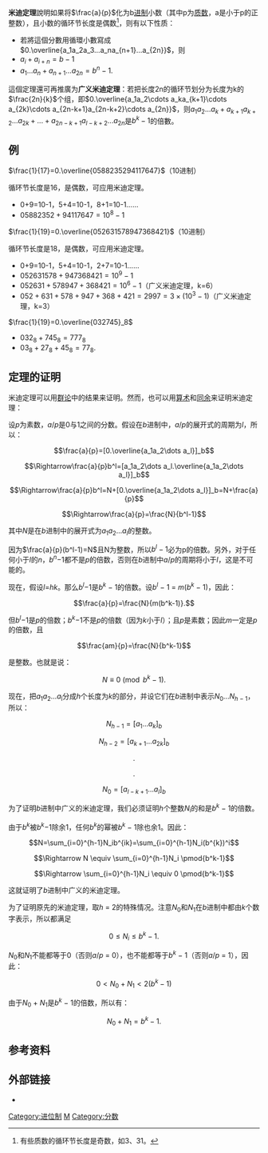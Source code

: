 {{NoteTA
|G1 = Math
}}
'''米迪定理'''說明如果将<math>\frac{a}{p}</math>化为b[[进制|进制]]小数（其中p为[[质数|质数]]，a是小于p的正整数），且小数的循环节长度是偶数<ref group="注">有些质数的循环节长度是奇数，如3、31。</ref>，则有以下性质：

* 若將這個分數用循環小數寫成<math>0.\overline{a_1a_2a_3...a_na_{n+1}...a_{2n}}</math>，则
* <math>a_i+a_{i+n}=b-1</math>
* <math>a_1\dots a_n+a_{n+1}\dots a_{2n}=b^n-1.</math>

這個定理還可再推廣为'''广义米迪定理'''：若把长度2n的循环节划分为长度为k的<math>\frac{2n}{k}</math>个组，即<math>0.\overline{a_1a_2\cdots a_ka_{k+1}\cdots a_{2k}\cdots a_{2n-k+1}a_{2n-k+2}\cdots a_{2n}}</math>，则<math>a_1a_2...a_k + a_{k+1}a_{k+2} ... a_{2k} + ... + a_{2n-k+1}a_{l-k+2}...a_{2n}</math>是<math>b^k-1</math>的倍數。

==例==
;<math>\frac{1}{17}=0.\overline{0588235294117647}</math>（10进制）
循环节长度是16，是偶数，可应用米迪定理。
* 0+9=10-1，5+4=10-1，8+1=10-1……
* <math>05882352+94117647=10^8-1</math>

;<math>\frac{1}{19}=0.\overline{052631578947368421}</math>（10进制）
循环节长度是18，是偶数，可应用米迪定理。
* 0+9=10-1，5+4=10-1，2+7=10-1……
* <math>052631578+947368421=10^9-1</math>
* <math>052631+578947+368421=10^6-1</math>（广义米迪定理，k=6）
* <math>052+631+578+947+368+421=2997=3\times (10^3-1)</math>（广义米迪定理，k=3）

;<math>\frac{1}{19}=0.\overline{032745}_8</math>
*<math>032_8+745_8=777_8</math>
*<math>03_8+27_8+45_8=77_8.</math>

==定理的证明==
米迪定理可以用[[群论|群论]]中的结果来证明。然而，也可以用[[算术|算术]]和[[同余|同余]]来证明米迪定理：

设''p''为素数，''a''/''p''是0与1之间的分数。假设在''b''进制中，''a''/''p''的展开式的周期为''l''，所以：

:<math>\frac{a}{p}=[0.\overline{a_1a_2\dots a_l}]_b</math>
:<math>\Rightarrow\frac{a}{p}b^l=[a_1a_2\dots a_l.\overline{a_1a_2\dots a_l}]_b</math>
:<math>\Rightarrow\frac{a}{p}b^l=N+[0.\overline{a_1a_2\dots a_l}]_b=N+\frac{a}{p}</math>
:<math>\Rightarrow\frac{a}{p}=\frac{N}{b^l-1}</math>

其中''N''是在''b''进制中的展开式为''a''<sub>1</sub>''a''<sub>2</sub>...''a''<sub>''l''</sub>的整数。

因为<math>\frac{a}{p}(b^l-1)=N</math>且N为整数，所以<math>b^l-1</math>必为p的倍数。另外，对于任何小于''l''的''n''，''b''<sup>''n''</sup>−1都不是''p''的倍数，否则在''b''进制中''a''/''p''的周期将小于''l''，这是不可能的。

现在，假设''l''=''hk''。那么''b''<sup>''l''</sup>−1是''b''<sup>''k''</sup> − 1的倍数。设''b''<sup>''l''</sup> − 1 = ''m''(''b''<sup>''k''</sup> − 1)，因此：

:<math>\frac{a}{p}=\frac{N}{m(b^k-1)}.</math>

但''b''<sup>''l''</sup>−1是''p''的倍数；''b''<sup>''k''</sup>−1不是''p''的倍数（因为''k''小于''l''）；且''p''是素数；因此''m''一定是''p''的倍数，且

:<math>\frac{am}{p}=\frac{N}{b^k-1}</math>

是整数。也就是说：

:<math>N\equiv0\pmod{b^k-1}.</math>

现在，把''a''<sub>1</sub>''a''<sub>2</sub>...''a''<sub>l</sub>分成''h''个长度为''k''的部分，并设它们在''b''进制中表示''N''<sub>0</sub>...''N''<sub>''h'' − 1</sub>，所以：

:<math>N_{h-1}=[a_1\dots a_k]_b</math>
:<math>N_{h-2}=[a_{k+1}\dots a_{2k}]_b</math>
:<math>.</math>
:<math>.</math>
:<math>N_0=[a_{l-k+1}\dots a_l]_b</math>

为了证明''b''进制中广义的米迪定理，我们必须证明''h''个整数''N''<sub>i</sub>的和是''b''<sup>''k''</sup> − 1的倍数。

由于''b''<sup>''k''</sup>被''b''<sup>''k''</sup>−1除余1，任何''b''<sup>''k''</sup>的幂被''b''<sup>''k''</sup> − 1除也余1。因此：

:<math>N=\sum_{i=0}^{h-1}N_ib^{ik}=\sum_{i=0}^{h-1}N_i(b^{k})^i</math>
:<math>\Rightarrow N \equiv \sum_{i=0}^{h-1}N_i \pmod{b^k-1}</math>
:<math>\Rightarrow \sum_{i=0}^{h-1}N_i \equiv 0 \pmod{b^k-1}</math>

这就证明了''b''进制中广义的米迪定理。

为了证明原先的米迪定理，取''h'' = 2的特殊情况。注意''N''<sub>0</sub>和''N''<sub>1</sub>在''b''进制中都由''k''个数字表示，所以都满足

:<math>0 \leq N_i \leq b^k-1.</math>

''N''<sub>0</sub>和''N''<sub>1</sub>不能都等于0（否则''a''/''p'' = 0），也不能都等于''b''<sup>''k''</sup> − 1（否则''a''/''p'' = 1），因此：

:<math>0 < N_0+N_1 < 2(b^k-1)</math>

由于''N''<sub>0</sub> + ''N''<sub>1</sub>是''b''<sup>''k''</sup> − 1的倍数，所以有：

:<math>N_0+N_1 = b^k-1.</math>

==参考资料==
{{reflist|group=注}}
{{cite journal|author=William G. Leavitt|title=A THEOREM ON REPEATING DECIMALS|journal=The American Mathematical Monthly|volume=74|issue=6|pages=669-673|url=http://digitalcommons.unl.edu/cgi/viewcontent.cgi?article=1047&context=mathfacpub|accessdate=2014-12-29|date=1967年6月|archive-date=2018-07-23|archive-url=https://web.archive.org/web/20180723223344/http://digitalcommons.unl.edu/cgi/viewcontent.cgi?article=1047&context=mathfacpub|dead-url=no}}

==外部链接==
* {{MathWorld|urlname=MidysTheorem|title=Midy's Theorem}}

{{pns}}
[[Category:进位制|Category:进位制]]
[[Category:数学定理|M]]
[[Category:分数|Category:分数]]